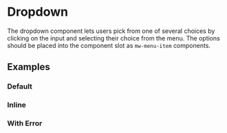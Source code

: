 
# Dropdown

The dropdown component lets users pick from one of several choices by clicking on the input and selecting their choice from the menu. The options should be placed into the component slot as `mw-menu-item` components.

<ArgsTable of="mw-dropdown" />

## Examples

### Default

<Canvas>
  <Story id="molecules-dropdown--default" />
</Canvas>

### Inline

<Canvas>
  <Story id="molecules-dropdown--inline" />
</Canvas>

### With Error

<Canvas>
  <Story id="molecules-dropdown--with-error" />
</Canvas>
